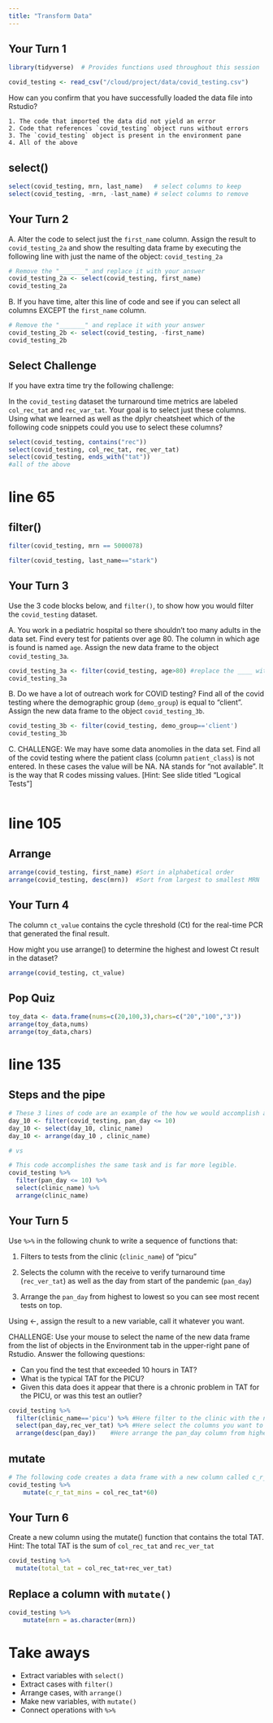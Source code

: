 ```yaml
---
title: "Transform Data"
---
```


## Your Turn 1

```r
library(tidyverse)  # Provides functions used throughout this session

covid_testing <- read_csv("/cloud/project/data/covid_testing.csv")
```

How can you confirm that you have successfully loaded the data file into Rstudio?

	1. The code that imported the data did not yield an error
	2. Code that references `covid_testing` object runs without errors
	3. The `covid_testing` object is present in the environment pane
	4. All of the above




## select()

```r
select(covid_testing, mrn, last_name)   # select columns to keep
select(covid_testing, -mrn, -last_name) # select columns to remove 
```

## Your Turn 2

A. Alter the code to select just the `first_name` column. Assign the result to `covid_testing_2a` and show the resulting data frame by executing the following line with just the name of the object: `covid_testing_2a` 

```r
# Remove the "_______" and replace it with your answer
covid_testing_2a <- select(covid_testing, first_name)
covid_testing_2a
```

B. If you have time, alter this line of code and see if you can select all columns EXCEPT the `first_name` column.

```r
# Remove the "_______" and replace it with your answer
covid_testing_2b <- select(covid_testing, -first_name)
covid_testing_2b
```


## Select Challenge

If you have extra time try the following challenge:

In the `covid_testing` dataset the turnaround time metrics are labeled `col_rec_tat` and `rec_var_tat`. Your goal is to select just these columns. Using what we learned as well as the dplyr cheatsheet which of the following code snippets could you use to select these columns?

```r
select(covid_testing, contains("rec"))
select(covid_testing, col_rec_tat, rec_ver_tat)
select(covid_testing, ends_with("tat"))
#all of the above
```




# line 65


## filter()

```r
filter(covid_testing, mrn == 5000078)
```

```r
filter(covid_testing, last_name=="stark")
```

## Your Turn 3

Use the 3 code blocks below, and `filter()`, to show how you would filter the `covid_testing` dataset.


A. You work in a pediatric hospital so there shouldn't too many adults in the data set. Find every test for patients over age 80. The column in which age is found is named `age`. Assign the new data frame to the object `covid_testing_3a`.
```r
covid_testing_3a <- filter(covid_testing, age>80) #replace the ____ with a logical statement identifying tests for patients greater than 80
covid_testing_3a
```


B. Do we have a lot of outreach work for COVID testing? Find all of the covid testing where the demographic group (`demo_group`) is equal to "client". Assign the new data frame to the object `covid_testing_3b`.
```r
covid_testing_3b <- filter(covid_testing, demo_group=='client')
covid_testing_3b
```


C. CHALLENGE: We may have some data anomolies in the data set. Find all of the covid testing where the patient class (column `patient_class`) is not entered. In these cases the value will be NA. NA stands for "not available". It is the way that R codes missing values.  [Hint: See slide titled "Logical Tests"]
```r

```




# line 105



## Arrange

```r
arrange(covid_testing, first_name) #Sort in alphabetical order
arrange(covid_testing, desc(mrn))  #Sort from largest to smallest MRN
```

## Your Turn 4
The column `ct_value` contains the cycle threshold (Ct) for the real-time PCR that generated the final result.

How might you use arrange() to determine the highest and lowest Ct result in the dataset? 

```r
arrange(covid_testing, ct_value)
```


## Pop Quiz

```r
toy_data <- data.frame(nums=c(20,100,3),chars=c("20","100","3"))
arrange(toy_data,nums)
arrange(toy_data,chars)
```


# line 135

## Steps and the pipe

```r
# These 3 lines of code are an example of the how we would accomplish a multi-step analysis based on what we've learned so far. 
day_10 <- filter(covid_testing, pan_day <= 10)
day_10 <- select(day_10, clinic_name)
day_10 <- arrange(day_10 , clinic_name)

# vs

# This code accomplishes the same task and is far more legible. 
covid_testing %>% 
  filter(pan_day <= 10) %>% 
  select(clinic_name) %>% 
  arrange(clinic_name)
```

## Your Turn 5

Use `%>%` in the following chunk to write a sequence of functions that: 

1. Filters to tests from the clinic (`clinic_name`) of "picu"

2. Selects the column with the receive to verify turnaround time (`rec_ver_tat`) as well as the day from start of the pandemic (`pan_day`)

3. Arrange the `pan_day` from highest to lowest so you can see most recent tests on top.

Using <-, assign the result to a new variable, call it whatever you want.

CHALLENGE: Use your mouse to select the name of the new data frame from the list of objects in the Environment tab in the upper-right pane of Rstudio. Answer the following questions:

- Can you find the test that exceeded 10 hours in TAT?
- What is the typical TAT for the PICU?
- Given this data does it appear that there is a chronic problem in TAT for the PICU, or was this test an outlier?

```r
covid_testing %>% 
  filter(clinic_name=='picu') %>% #Here filter to the clinic with the name "picu"
  select(pan_day,rec_ver_tat) %>% #Here select the columns you want to keep
  arrange(desc(pan_day))    #Here arrange the pan_day column from highest to lowest (check slide 42 the arrange section of this file to use the desc() function)
```



## mutate

```r
# The following code creates a data frame with a new column called c_r_tat_mins which contains the collect to receive TAT quantified in minutes.
covid_testing %>%
	mutate(c_r_tat_mins = col_rec_tat*60)
```

## Your Turn 6
Create a new column using the mutate() function that contains the total TAT. 
Hint: The total TAT is the sum of `col_rec_tat` and `rec_ver_tat`

```r
covid_testing %>% 
  mutate(total_tat = col_rec_tat+rec_ver_tat)
```


## Replace a column with `mutate()`

```r
covid_testing %>%
	mutate(mrn = as.character(mrn))
```


# Take aways

* Extract variables with `select()`  
* Extract cases with `filter()`  
* Arrange cases, with `arrange()`  
* Make new variables, with `mutate()`  
* Connect operations with `%>%`  

